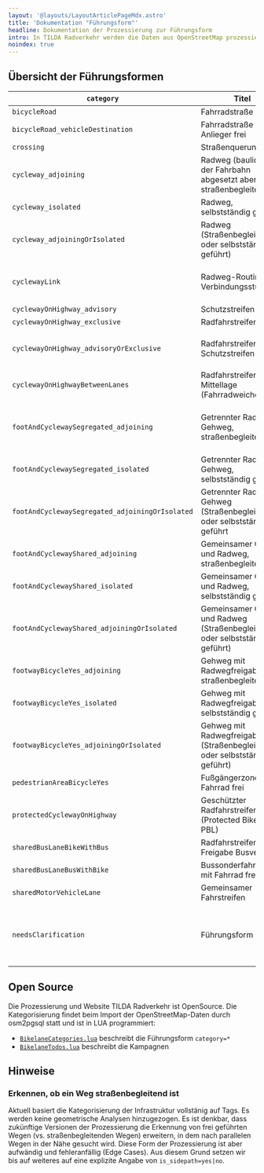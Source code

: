 ```yaml
---
layout: '@layouts/LayoutArticlePageMdx.astro'
title: 'Dokumentation "Führungsform"'
headline: Dokumentation der Prozessierung zur Führungsform
intro: In TILDA Radverkehr werden die Daten aus OpenStreetMap prozessierut und kategorisiert nach Führungsform.
noindex: true
---
```


## Übersicht der Führungsformen

| `category` | Titel | Kurzbeschreibung | Link |
|---|---|---|---|
| `bicycleRoad` | Fahrradstraße |  |  |
| `bicycleRoad_vehicleDestination` | Fahrradstraße mit Anlieger frei |  |  |
| `crossing` | Straßenquerung | (Keine weitere Unterteilung, bisher) |  |
| `cycleway_adjoining` | Radweg (baulich von der Fahrbahn abgesetzt aber straßenbegleitend) |  |  |
| `cycleway_isolated` | Radweg, selbstständig geführt | Beispielweise Wege durch Wald und Feld. |  |
| `cycleway_adjoiningOrIsolated` | Radweg (Straßenbegleitend oder selbstständig geführt) | Kategorisierung unklar; Fallback-Kategorie wenn Angabe `is_sidepath=yes\|no` fehlt. |  |
| `cyclewayLink` | Radweg-Routing-Verbindungsstück. | Häufig in OpenStreetMap verwendet um routenfähiges Netz zu erzeugen; repräsentiert nur selten physische Infrastruktur. |  |
| `cyclewayOnHighway_advisory` | Schutzstreifen |  |  |
| `cyclewayOnHighway_exclusive` | Radfahrstreifen |  |  |
| `cyclewayOnHighway_advisoryOrExclusive` | Radfahrstreifen oder Schutzstreifen | Kategorisierung unklar; Fallback-Kategorie wenn Angabe `cycleway:SIDE:lane=advisory\|exclusive` fehlt. |  |
| `cyclewayOnHighwayBetweenLanes` | Radfahrstreifen in Mittellage (Fahrradweiche) | Umgangssprachlich "Angstweiche". Kategorisiert anhand `cycleway:lanes` oder `bicycle:lanes` |  |
| `footAndCyclewaySegregated_adjoining` | Getrennter Rad- und Gehweg, straßenbegleitend | Enthält auch `cyclway*=track` wenn Zusatztags vorhanden. Unterstützt das Tagging-Muster von separaten Rad- und Gehweg-Geometrien mit Zusatztags. |  |
| `footAndCyclewaySegregated_isolated` | Getrennter Rad- und Gehweg, selbstständig geführt | Beispielweise Wege durch Wald und Feld. |  |
| `footAndCyclewaySegregated_adjoiningOrIsolated` | Getrennter Rad- und Gehweg (Straßenbegleitend oder selbstständig geführt | Kategorisierung unklar; Fallback-Kategorie wenn Angabe `is_sidepath=yes\|no` fehlt. |  |
| `footAndCyclewayShared_adjoining` | Gemeinsamer Geh- und Radweg, straßenbegleitend | Enthält auch `cyclway*=track` wenn Zusatztags vorhanden. |  |
| `footAndCyclewayShared_isolated` | Gemeinsamer Geh- und Radweg, selbstständig geführt | Beispielweise Wege durch Wald und Feld. |  |
| `footAndCyclewayShared_adjoiningOrIsolated` | Gemeinsamer Geh- und Radweg (Straßenbegleitend oder selbstständig geführt) | Kategorisierung unklar; Fallback-Kategorie wenn Angabe `is_sidepath=yes\|no` fehlt. |  |
| `footwayBicycleYes_adjoining` | Gehweg mit Radwegfreigabe, straßenbegleitend |  |  |
| `footwayBicycleYes_isolated` | Gehweg mit Radwegfreigabe, selbstständig geführt |  |  |
| `footwayBicycleYes_adjoiningOrIsolated` | Gehweg mit Radwegfreigabe (Straßenbegleitend oder selbstständig geführt) | Kategorisierung unklar; Fallback-Kategorie wenn Angabe `is_sidepath=yes\|no` fehlt. |  |
| `pedestrianAreaBicycleYes` | Fußgängerzone, Fahrrad frei | Fußgängerzonen ohne Fahrradfreigabe werden nicht berücksichtigt |  |
| `protectedCyclewayOnHighway` | Geschützter Radfahrstreifen (Protected Bike Lane / PBL) | Erfordert detailliertes Tagging mit dem [`separation`-Schema](https://wiki.openstreetmap.org/wiki/Proposal:Separation). |  |
| `sharedBusLaneBikeWithBus` | Radfahrstreifen mit Freigabe Busverkehr | Erlaubt wohl höhere Busgelder bei Falschparkern. |  |
| `sharedBusLaneBusWithBike` | Bussonderfahrstreifen mit Fahrrad frei |  |  |
| `sharedMotorVehicleLane` | Gemeinsamer Fahrstreifen | Durch Piktogramme auf der Fahrbahn ausgezeichnet | [Wiki](https://wiki.openstreetmap.org/wiki/Tag:cycleway%3Dshared_lane) |
| `needsClarification` | Führungsform unklar. | Die Attribute in OpenStreetMap sind nicht ausreichend, um die Führungsform zu kategorisieren. Das deutet darauf hin, dass zusätzlich Attribute in OSM ergänzt werden müssen.  |  |

## Open Source

Die Prozessierung und Website TILDA Radverkehr ist OpenSource. Die Kategorisierung findet beim Import der OpenStreetMap-Daten durch osm2pgsql statt und ist in LUA programmiert:
* [`BikelaneCategories.lua`](https://github.com/FixMyBerlin/tilda-geo/blob/develop/processing/topics/roads_bikelanes/bikelanes/BikelaneCategories.lua) beschreibt die Führungsform `category=*`
* [`BikelaneTodos.lua`](https://github.com/FixMyBerlin/tilda-geo/blob/develop/processing/topics/roads_bikelanes/bikelanes/BikelaneTodos.lua) beschreibt die Kampagnen

## Hinweise

### Erkennen, ob ein Weg straßenbegleitend ist

Aktuell basiert die Kategorisierung der Infrastruktur vollstänig auf Tags. Es werden keine geometrische Analysen hinzugezogen. Es ist denkbar, dass zukünftige Versionen der Prozessierung die Erkennung von frei geführten Wegen (vs. straßenbegleitenden Wegen) erweitern, in dem nach parallelen Wegen in der Nähe gesucht wird. Diese Form der Prozessierung ist aber aufwändig und fehleranfällig (Edge Cases). Aus diesem Grund setzen wir bis auf weiteres auf eine explizite Angabe von `is_sidepath=yes|no`.
